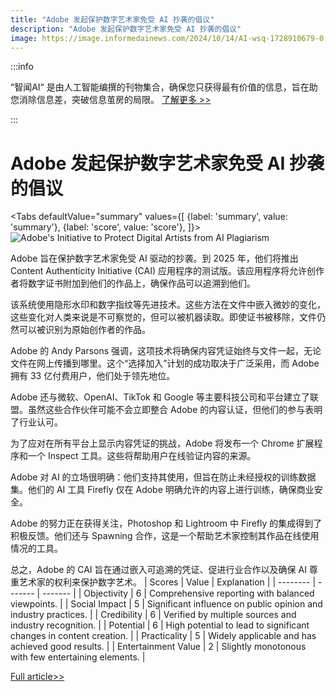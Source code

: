 ```yaml
---
title: "Adobe 发起保护数字艺术家免受 AI 抄袭的倡议"
description: "Adobe 发起保护数字艺术家免受 AI 抄袭的倡议"
image: https://image.informedainews.com/2024/10/14/AI-wsq-1728910679-0.jpg
---
```



:::info

“智闻AI“ 是由人工智能编撰的刊物集合，确保您只获得最有价值的信息，旨在助您消除信息差，突破信息茧房的局限。  [了解更多 >>](/)

:::

# Adobe 发起保护数字艺术家免受 AI 抄袭的倡议


<Tabs
	defaultValue="summary"
	values={[
	{label: 'summary', value: 'summary'},
	{label: 'score', value: 'score'},
]}>
<TabItem value="summary">
<img
  src="https://image.informedainews.com/2024/10/14/AI-wsq-1728910679-0.jpg"
  alt="Adobe's Initiative to Protect Digital Artists from AI Plagiarism"
/>



Adobe 旨在保护数字艺术家免受 AI 驱动的抄袭。到 2025 年，他们将推出 Content Authenticity Initiative (CAI) 应用程序的测试版。该应用程序将允许创作者将数字证书附加到他们的作品上，确保作品可以追溯到他们。

该系统使用隐形水印和数字指纹等先进技术。这些方法在文件中嵌入微妙的变化，这些变化对人类来说是不可察觉的，但可以被机器读取。即使证书被移除，文件仍然可以被识别为原始创作者的作品。

Adobe 的 Andy Parsons 强调，这项技术将确保内容凭证始终与文件一起，无论文件在网上传播到哪里。这个“选择加入”计划的成功取决于广泛采用，而 Adobe 拥有 33 亿付费用户，他们处于领先地位。

Adobe 还与微软、OpenAI、TikTok 和 Google 等主要科技公司和平台建立了联盟。虽然这些合作伙伴可能不会立即整合 Adobe 的内容认证，但他们的参与表明了行业认可。

为了应对在所有平台上显示内容凭证的挑战，Adobe 将发布一个 Chrome 扩展程序和一个 Inspect 工具。这些将帮助用户在线验证内容的来源。

Adobe 对 AI 的立场很明确：他们支持其使用，但旨在防止未经授权的训练数据集。他们的 AI 工具 Firefly 仅在 Adobe 明确允许的内容上进行训练，确保商业安全。

Adobe 的努力正在获得关注，Photoshop 和 Lightroom 中 Firefly 的集成得到了积极反馈。他们还与 Spawning 合作，这是一个帮助艺术家控制其作品在线使用情况的工具。

总之，Adobe 的 CAI 旨在通过嵌入可追溯的凭证、促进行业合作以及确保 AI 尊重艺术家的权利来保护数字艺术。
</TabItem>
<TabItem value="score">
	| Scores     | Value   | Explanation |
	| -------- | ------- | ------- |
	| Objectivity  | 6    | Comprehensive reporting with balanced viewpoints.    |
	| Social Impact | 5     | Significant influence on public opinion and industry practices.    |
	| Credibility    | 6    | Verified by multiple sources and industry recognition.    |
	| Potential    | 6    | High potential to lead to significant changes in content creation.    |
	| Practicality    | 5    | Widely applicable and has achieved good results.    |
	| Entertainment Value    | 2    | Slightly monotonous with few entertaining elements.    |
</TabItem>
</Tabs>

[Full article>>](https://www.cnbeta.com.tw/articles/tech/1448437.htm)

